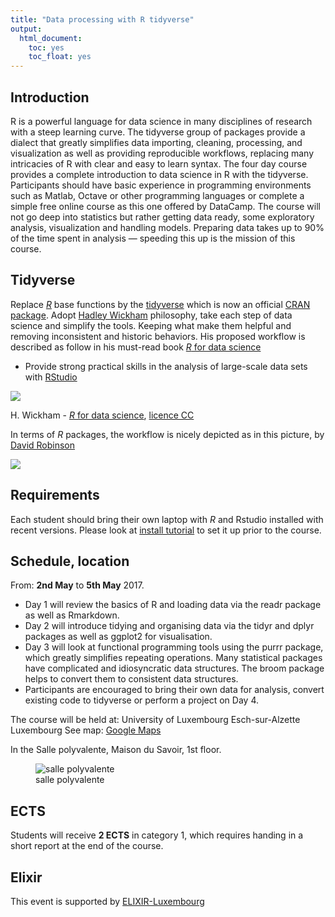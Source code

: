```yaml
---
title: "Data processing with R tidyverse"
output: 
  html_document: 
    toc: yes
    toc_float: yes
---
```


## Introduction

R is a powerful language for data science in many disciplines of research with a steep learning curve. The tidyverse group of packages provide a dialect that greatly simplifies data importing, cleaning, processing, and visualization as well as providing reproducible workflows, replacing many intricacies of R with clear and easy to learn syntax.
The four day course provides a complete introduction to data science in R with the tidyverse. Participants should have basic experience in programming environments such as Matlab, Octave or other programming languages or complete a simple free online course as this one offered by DataCamp.
The course will not go deep into statistics but rather getting data ready, some exploratory analysis, visualization and handling models. Preparing data takes up to 90% of the time spent in analysis — speeding this up is the mission of this course.

## Tidyverse

Replace [_R_](https://cran.r-project.org/) base functions by the [tidyverse](tidyverse) which is now an official [CRAN package](https://cran.r-project.org/package=tidyverse). 
Adopt [Hadley Wickham](http://hadley.nz/) philosophy, take each step of data science and simplify the tools. 
Keeping what make them helpful and removing inconsistent and historic behaviors.
His proposed workflow is described as follow in his must-read book [_R_ for data science](http://r4ds.had.co.nz/)

- Provide strong practical skills in the analysis of large-scale data sets with [RStudio](https://www.rstudio.com/products/RStudio/)

![](https://raw.githubusercontent.com/LSRU/r_workshop/gh-pages/img/data-science-explore.png)

H. Wickham - [_R_ for data science](http://r4ds.had.co.nz/introduction-1.html), [licence CC](http://creativecommons.org/licenses/by-nc-nd/3.0/us/)

In terms of _R_ packages, the workflow is nicely depicted as in this
picture, by [David Robinson](http://varianceexplained.org/)

![](https://raw.githubusercontent.com/LSRU/r_workshop/gh-pages/img/drob_r_pipeline_450.png)

## Requirements

Each student should bring their own laptop with _R_ and Rstudio installed with recent versions. Please look at [install tutorial](install_tutorial.html) to set it up prior to the course.

## Schedule, location

From: **2nd May** to **5th May** 2017.


- Day 1 will review the basics of R and loading data via the readr package as well as Rmarkdown. 
-	Day 2 will introduce tidying and organising data via the tidyr and dplyr packages as well as ggplot2 for visualisation. 
-	Day 3 will look at functional programming tools using the purrr package, which greatly simplifies repeating operations. Many statistical packages have complicated and idiosyncratic data structures. The broom package helps to convert them to consistent data structures. 
-	Participants are encouraged to bring their own data for analysis, convert existing code to tidyverse or perform a project on Day 4.


The course will be held at:
University of Luxembourg
Esch-sur-Alzette
Luxembourg
See map: [Google Maps](http://maps.google.com/?q=11%2C+porte+des+Sciences+%2C+Esch-sur-Alzette%2C+%2C+%2C+lu)

In the Salle polyvalente, Maison du Savoir, 1st floor.

![salle polyvalente](img/salle_polyvalente_MSA.png)

## ECTS

Students will receive **2 ECTS** in category 1, which requires handing in a short report at the end of the course.


## Elixir

This event is supported by [ELIXIR-Luxembourg](http://elixir-homepage.uni.lu/elixir-lu-introduction-r-tidyverse)
